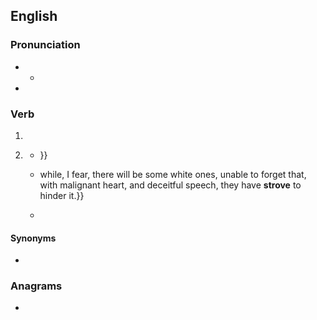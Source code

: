 ==English==

===Pronunciation===
* {{IPA|en|/ˈstɹɔʊv/}}
** {{audio|en|LL-Q1860 (eng)-Vealhurl-strove.wav|Audio (UK)}}
* {{rhymes|en|əʊv}}

===Verb===
{{head|en|verb form}}

# {{en-simple past of|strive}}
# {{lb|en|now|colloquial|nonstandard}} {{past participle of|en|strive|nocat=1}}
#* {{quote-book|en|year=1687|title=A Rational Catechiſm, or An inſtructive Conference between a Father and Son|author=Andrew Sowle|page=23|url=https://books.google.co.nz/books?id=QXxmAAAAcAAJ|passage=''They have not been content with'' the Simplicity of the Goſpel, which is a plain Rule of living wel, but ''have'' '''''ſtrove''''' ''to out-wit one another in finding out hidden Miſterys;''{{...}}}}
#* {{quote-book|en|date=26 August 1863|title=Letter to James Conkling|author={{w|Abraham Lincoln}}|page=7|url=https://americanhistory.si.edu/documentsgallery/exhibitions/americas_new_birth_of_freedom_3.html|passage={{...}}while, I fear, there will be some white ones, unable to forget that, with malignant heart, and deceitful speech, they have '''strove''' to hinder it.}}
#* {{quote-book|en|date=6 February 2013|editors=Michio Muramatsu; Frieder Naschold|author=Hideo Otake|chapter=Revising the Interpretation of the Japanese Economy|title=State and Administration in Japan and Germany: A Comparative Perspective on Continuity and Change|page=319|url=https://books.google.co.nz/books?id=lc4fAAAAQBAJ|passage=Japanese retail stores have '''strove''' to, and have succeeded in, fulfilling these severe demands, and in doing so, have constantly had to innovate both technologically and institutionally in order to keep up with the competition.}}

====Synonyms====
* {{l|en|strived}}

===Anagrams===
* {{anagrams|en|a=eorstv|Stover|orvets|rovest|stover|troves|voters}}